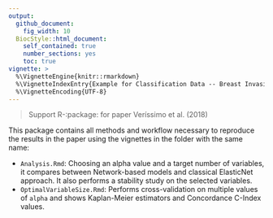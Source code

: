 ```yaml
---
output:
  github_document:
    fig_width: 10
  BiocStyle::html_document:
    self_contained: true
    number_sections: yes
    toc: true
vignette: >
  %\VignetteEngine{knitr::rmarkdown}
  %\VignetteIndexEntry{Example for Classification Data -- Breast Invasive Carcinoma}
  %\VignetteEncoding{UTF-8}
---
```


> Support R-:package: for paper Veríssimo et al. (2018) <PAPER_NAME>

This package contains all methods and workflow necessary to reproduce the results in the paper using the vignettes in the folder with the same name:

* `Analysis.Rmd`: Choosing an alpha value and a target number of variables, it compares between Network-based models and classical ElasticNet approach. It also performs a stability study on the selected variables.
* `OptimalVariableSize.Rmd`: Performs cross-validation on multiple values of `alpha` and shows Kaplan-Meier estimators and Concordance C-Index values.
